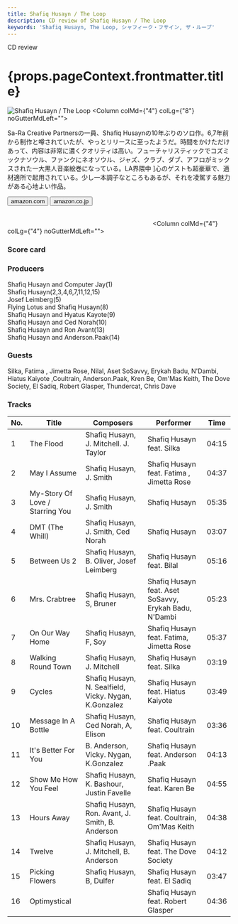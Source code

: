 ```yaml
---
title: Shafiq Husayn / The Loop
description: CD review of Shafiq Husayn / The Loop
keywords: 'Shafiq Husayn, The Loop, シャフィーク・フサイン, ザ・ループ'
---
```



<p className="largeP">CD review</p>
<h1 className="h1--no--margin">{props.pageContext.frontmatter.title}</h1>

<Row  className="image-card-group">
	<Column colMd={"3"} colLg={"4"} noGutterMdLeft="">
       <ImageCard>

![Shafiq Husayn / The Loop](../../images/cd/shafiqhusayn1L.png) 
</ImageCard>
	</Column>
	<Column colMd={"4"} colLg={"8"} noGutterMdLeft="">
	<p>
	Sa-Ra Creative Partnersの一員、Shafiq Husaynの10年ぶりのソロ作。6,7年前から制作と噂されていたが、やっとリリースに至ったようだ。時間をかけただけあって、内容は非常に濃くクオリティは高い。フューチャリスティックでコズミックナソウル、ファンクにネオソウル、ジャズ、クラブ、ダブ、アフロがミックスされた一大黒人音楽絵巻になっている。LA界隈中
	]心のゲストも超豪華で、適材適所で起用されている。少し一本調子なところもあるが、それを凌駕する魅力がある心地よい作品。</p>
	<div>
	  <Button href="https://amzn.to/30FzGSW" kind="primary" size="small" renderIcon={ArrowUpRight24}>
      amazon.com
    </Button>
    <Button href="https://amzn.to/3cSbXBm" kind="secondary" size="small" renderIcon={ArrowUpRight24}>
      amazon.co.jp
    </Button>
	</div>
	<a style="display:inline-block;overflow:hidden;background:url(https://linkmaker.itunes.apple.com/ja-jp/lockup.svg?releaseDate=2019-03-29&kind=album&bubble=apple_music&style=mono-black) no-repeat;width:180px;height:45px;" href="https://geo.music.apple.com/jp/album/the-loop/1455212208?mt=1&app=music&ls=1&at=11lcug"></a>
	<a style="display:inline-block;overflow:hidden;background:url(https://linkmaker.itunes.apple.com/ja-jp/badge-lrg.svg?releaseDate=2019-03-29&kind=album&bubble=itunes_music) no-repeat;width:140px;height:41px;" href="https://geo.music.apple.com/jp/album/the-loop/1455212208?app=itunes&at=11lcug"></a>
	</Column>
</Row>
<Row >
	<Column colMd={"4"} colLg={"4"} noGutterMdLeft="">
<div>
    <h3>Score card</h3>
	<SliderJS1 value="5" />
    <SliderJS2 value="2" />
	<SliderJS3 value="1" />
    <SliderJS4 value="9" />
</div>
</Column>
<Column colMd={"8"} colLg={"8"} noGutterMdLeft="">
<div>
<h3>Producers</h3>
<p>
Shafiq Husayn and Computer Jay(1)
<br/>Shafiq Husayn(2,3,4,6,7,11,12,15)
<br/>Josef Leimberg(5)
<br/>Flying Lotus and Shafiq Husayn(8)
<br/>Shafiq Husayn and Hyatus Kayote(9)
<br/>Shafiq Husayn and Ced Norah(10)
<br/>Shafiq Husayn and Ron Avant(13)
<br/>Shafiq Husayn and Anderson.Paak(14)
</p>
<h3>Guests</h3>
<p>
Silka, Fatima , Jimetta Rose, Nilal, Aset SoSavvy, Erykah Badu, N'Dambi, Hiatus Kaiyote ,Coultrain, Anderson.Paak, Kren Be, Om'Mas Keith, The Dove Society, El Sadiq, Robert Glasper, Thundercat, Chris Dave
</p>
</div>
</Column>
</Row>

<h3>Tracks</h3>

| No. |	 Title                          |	 Composers                                           |	 Performer                                            |	 Time |
| --- |	------------------------------- | ------------------------------------------------------ | ------------------------------------------------------ | ----- |
| 1	  |	The Flood                      	|  Shafiq Husayn, J. Mitchell. J. Taylor                 | Shafiq Husayn feat. Silka                              |	04:15 |
| 2	  |	May I Assume                   	|  Shafiq Husayn, J. Smith                               | Shafiq Husayn feat. Fatima , Jimetta Rose              |	04:37 |
| 3	  |	My-Story Of Love / Starring You	|  Shafiq Husayn, J. Smith                               | Shafiq Husayn                                          |	05:35 |
| 4	  |	DMT (The Whill)                	|  Shafiq Husayn, J. Smith, Ced Norah                    | Shafiq Husayn                                          |	03:07 |
| 5	  |	Between Us 2                   	|  Shafiq Husayn, B. Oliver, Josef Leimberg              | Shafiq Husayn feat. Bilal                              |	05:16 |
| 6	  |	Mrs. Crabtree                  	|  Shafiq Husayn, S, Bruner                              | Shafiq Husayn feat. Aset SoSavvy, Erykah Badu, N'Dambi |	05:23 |
| 7	  |	On Our Way Home                	|  Shafiq Husayn, F, Soy                                 | Shafiq Husayn feat. Fatima, Jimetta Rose               |	05:37 |
| 8	  |	Walking Round Town             	|  Shafiq Husayn, J. Mitchell                            | Shafiq Husayn feat. Silka                              |	03:19 |
| 9	  |	Cycles                         	|  Shafiq Husayn, N. Sealfield, Vicky. Nygan, K.Gonzalez | Shafiq Husayn feat. Hiatus Kaiyote                     |	03:49 |
| 10  |	Message In A Bottle            	|  Shafiq Husayn, Ced Norah, A, Elison                   | Shafiq Husayn feat. Coultrain                          |	03:36 |
| 11  |	It's Better For You            	|  B. Anderson, Vicky. Nygan, K.Gonzalez                 | Shafiq Husayn feat. Anderson .Paak                     |	04:13 |
| 12  |	Show Me How You Feel           	|  Shafiq Husayn, K. Bashour, Justin Favelle             | Shafiq Husayn feat. Karen Be                           |	04:55 |
| 13  |	Hours Away                     	|  Shafiq Husayn, Ron. Avant, J. Smith, B. Anderson      | Shafiq Husayn feat. Coultrain, Om'Mas Keith            |	04:38 |
| 14  |	Twelve                         	|  Shafiq Husayn, J. Mitchell, B. Anderson               | Shafiq Husayn feat. The Dove Society                   |	04:12 |
| 15  |	Picking Flowers                	|  Shafiq Husayn, B, Dulfer                              | Shafiq Husayn feat. El Sadiq                           |	03:47 |
| 16  |	Optimystical                   	|                                                        | Shafiq Husayn feat. Robert Glasper                     |	04:36 |
